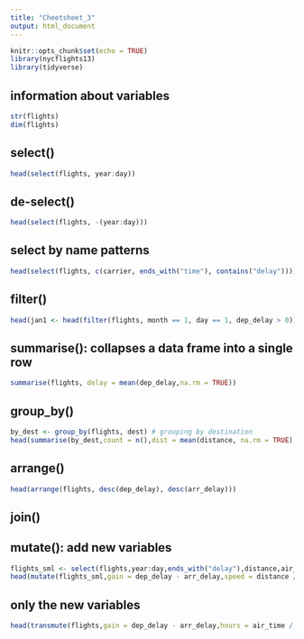 ```yaml
---
title: "Cheetsheet_3"
output: html_document
---
```


```r
knitr::opts_chunk$set(echo = TRUE)
library(nycflights13)
library(tidyverse)
```

## information about variables
```r
str(flights)
dim(flights)
```

## select()
```r
head(select(flights, year:day))
```

## de-select()
```r
head(select(flights, -(year:day)))
```

## select by name patterns
```r
head(select(flights, c(carrier, ends_with("time"), contains("delay"))))
```

## filter()
```r
head(jan1 <- head(filter(flights, month == 1, day == 1, dep_delay > 0)))
```

## summarise():  collapses a data frame into a single row
```r
summarise(flights, delay = mean(dep_delay,na.rm = TRUE))
```


## group_by()
```r
by_dest <- group_by(flights, dest) # grouping by destination
head(summarise(by_dest,count = n(),dist = mean(distance, na.rm = TRUE),delay = mean(arr_delay, na.rm = TRUE))) # summarising count, distance and arrival delay
```



## arrange()
```r
head(arrange(flights, desc(dep_delay), desc(arr_delay)))
```


## join()

## mutate(): add new variables
```r
flights_sml <- select(flights,year:day,ends_with("delay"),distance,air_time)
head(mutate(flights_sml,gain = dep_delay - arr_delay,speed = distance / air_time * 60))

```

## only the new variables
```r
head(transmute(flights,gain = dep_delay - arr_delay,hours = air_time / 60,gain_per_hour = gain / hours))
```


